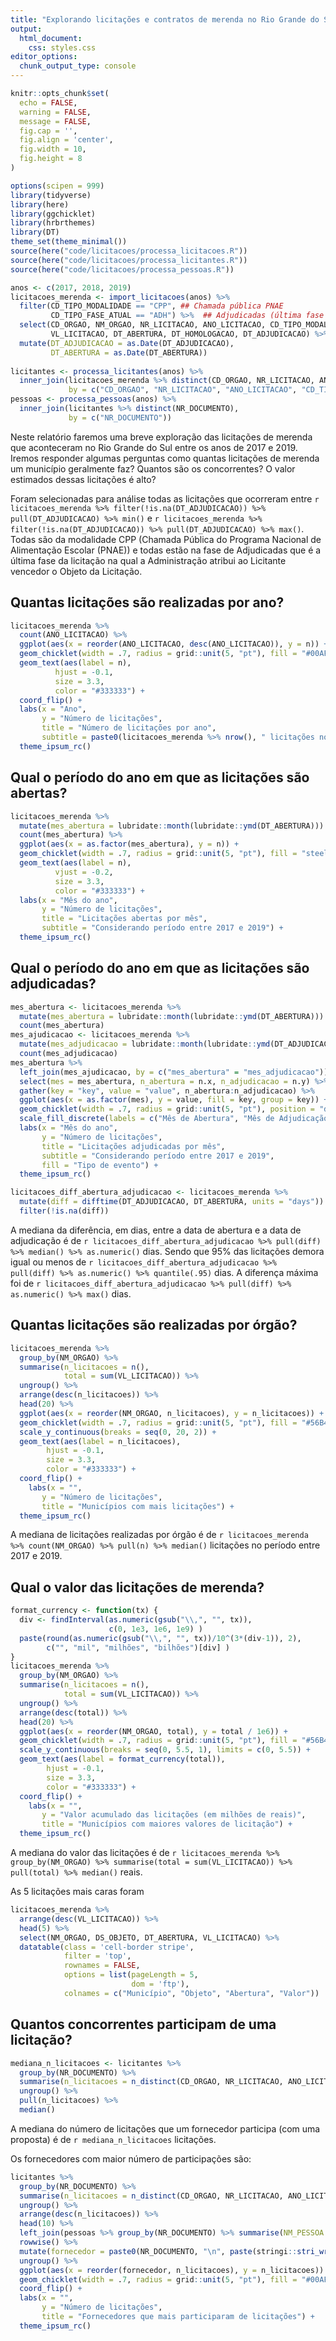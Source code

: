 ```yaml
---
title: "Explorando licitações e contratos de merenda no Rio Grande do Sul"
output: 
  html_document:
    css: styles.css
editor_options: 
  chunk_output_type: console
---
```


```r
knitr::opts_chunk$set(
  echo = FALSE,
  warning = FALSE,
  message = FALSE,
  fig.cap = '',
  fig.align = 'center',
  fig.width = 10,
  fig.height = 8
)
```

```r
options(scipen = 999)
library(tidyverse)
library(here)
library(ggchicklet)
library(hrbrthemes)
library(DT)
theme_set(theme_minimal())
source(here("code/licitacoes/processa_licitacoes.R"))
source(here("code/licitacoes/processa_licitantes.R"))
source(here("code/licitacoes/processa_pessoas.R"))
```

```r
anos <- c(2017, 2018, 2019)
licitacoes_merenda <- import_licitacoes(anos) %>% 
  filter(CD_TIPO_MODALIDADE == "CPP", ## Chamada pública PNAE
         CD_TIPO_FASE_ATUAL == "ADH") %>%  ## Adjudicadas (última fase da licitação)
  select(CD_ORGAO, NM_ORGAO, NR_LICITACAO, ANO_LICITACAO, CD_TIPO_MODALIDADE, DS_OBJETO, 
         VL_LICITACAO, DT_ABERTURA, DT_HOMOLOGACAO, DT_ADJUDICACAO) %>% 
  mutate(DT_ADJUDICACAO = as.Date(DT_ADJUDICACAO),
         DT_ABERTURA = as.Date(DT_ABERTURA))
  
licitantes <- processa_licitantes(anos) %>% 
  inner_join(licitacoes_merenda %>% distinct(CD_ORGAO, NR_LICITACAO, ANO_LICITACAO, CD_TIPO_MODALIDADE),
             by = c("CD_ORGAO", "NR_LICITACAO", "ANO_LICITACAO", "CD_TIPO_MODALIDADE"))
pessoas <- processa_pessoas(anos) %>% 
  inner_join(licitantes %>% distinct(NR_DOCUMENTO),
             by = c("NR_DOCUMENTO"))
```

Neste relatório faremos uma breve exploração das licitações de merenda que aconteceram no Rio Grande do Sul entre os anos de 2017 e 2019. Iremos responder algumas perguntas como quantas licitações de merenda um município geralmente faz? Quantos são os concorrentes? O valor estimados dessas licitações é alto?

Foram selecionadas para análise todas as licitações que ocorreram entre `r licitacoes_merenda %>% filter(!is.na(DT_ADJUDICACAO)) %>% pull(DT_ADJUDICACAO) %>% min()` e `r licitacoes_merenda %>% filter(!is.na(DT_ADJUDICACAO)) %>% pull(DT_ADJUDICACAO) %>% max()`. Todas são da modalidade CPP (Chamada Pública do Programa Nacional de Alimentação Escolar (PNAE)) e todas estão na fase de Adjudicadas que é a última fase da licitação na qual a Administração atribui ao Licitante vencedor o Objeto da Licitação. 

## Quantas licitações são realizadas por ano?

```r
licitacoes_merenda %>% 
  count(ANO_LICITACAO) %>% 
  ggplot(aes(x = reorder(ANO_LICITACAO, desc(ANO_LICITACAO)), y = n)) +
  geom_chicklet(width = .7, radius = grid::unit(5, "pt"), fill = "#00AFBB") +
  geom_text(aes(label = n),
          hjust = -0.1,
          size = 3.3,
          color = "#333333") +
  coord_flip() + 
  labs(x = "Ano",
       y = "Número de licitações",
       title = "Número de licitações por ano",
       subtitle = paste0(licitacoes_merenda %>% nrow(), " licitações no total")) +
  theme_ipsum_rc()
```

## Qual o período do ano em que as licitações são abertas?

```r
licitacoes_merenda %>% 
  mutate(mes_abertura = lubridate::month(lubridate::ymd(DT_ABERTURA))) %>%
  count(mes_abertura) %>% 
  ggplot(aes(x = as.factor(mes_abertura), y = n)) +
  geom_chicklet(width = .7, radius = grid::unit(5, "pt"), fill = "steelblue") +
  geom_text(aes(label = n),
          vjust = -0.2,
          size = 3.3,
          color = "#333333") +
  labs(x = "Mês do ano",
       y = "Número de licitações",
       title = "Licitações abertas por mês",
       subtitle = "Considerando período entre 2017 e 2019") +
  theme_ipsum_rc()
```

## Qual o período do ano em que as licitações são adjudicadas?

```r
mes_abertura <- licitacoes_merenda %>% 
  mutate(mes_abertura = lubridate::month(lubridate::ymd(DT_ABERTURA))) %>%
  count(mes_abertura)
mes_ajudicacao <- licitacoes_merenda %>% 
  mutate(mes_adjudicacao = lubridate::month(lubridate::ymd(DT_ADJUDICACAO))) %>%
  count(mes_adjudicacao)
mes_abertura %>% 
  left_join(mes_ajudicacao, by = c("mes_abertura" = "mes_adjudicacao")) %>% 
  select(mes = mes_abertura, n_abertura = n.x, n_adjudicacao = n.y) %>% 
  gather(key = "key", value = "value", n_abertura:n_adjudicacao) %>% 
  ggplot(aes(x = as.factor(mes), y = value, fill = key, group = key)) +
  geom_chicklet(width = .7, radius = grid::unit(5, "pt"), position = "dodge") +
  scale_fill_discrete(labels = c("Mês de Abertura", "Mês de Adjudicação")) +
  labs(x = "Mês do ano",
       y = "Número de licitações",
       title = "Licitações adjudicadas por mês",
       subtitle = "Considerando período entre 2017 e 2019",
       fill = "Tipo de evento") +
  theme_ipsum_rc()
```

```r
licitacoes_diff_abertura_adjudicacao <- licitacoes_merenda %>% 
  mutate(diff = difftime(DT_ADJUDICACAO, DT_ABERTURA, units = "days")) %>% 
  filter(!is.na(diff))
```

A mediana da diferência, em dias, entre a data de abertura e a data de adjudicação é de `r licitacoes_diff_abertura_adjudicacao %>% pull(diff) %>% median() %>% as.numeric()` dias. Sendo que 95% das licitações demora igual ou menos de `r licitacoes_diff_abertura_adjudicacao %>% pull(diff) %>% as.numeric() %>% quantile(.95)` dias. A diferença máxima foi de `r licitacoes_diff_abertura_adjudicacao %>% pull(diff) %>% as.numeric() %>% max()` dias.

## Quantas licitações são realizadas por órgão?

```r
licitacoes_merenda %>% 
  group_by(NM_ORGAO) %>% 
  summarise(n_licitacoes = n(),
            total = sum(VL_LICITACAO)) %>% 
  ungroup() %>% 
  arrange(desc(n_licitacoes)) %>% 
  head(20) %>% 
  ggplot(aes(x = reorder(NM_ORGAO, n_licitacoes), y = n_licitacoes)) +
  geom_chicklet(width = .7, radius = grid::unit(5, "pt"), fill = "#56B4E9") +
  scale_y_continuous(breaks = seq(0, 20, 2)) +
  geom_text(aes(label = n_licitacoes),
        hjust = -0.1,
        size = 3.3,
        color = "#333333") +
  coord_flip() +
    labs(x = "",
       y = "Número de licitações",
       title = "Municípios com mais licitações") +
  theme_ipsum_rc()
```

A mediana de licitações realizadas por órgão é de `r licitacoes_merenda %>% count(NM_ORGAO) %>% pull(n) %>% median()` licitações no período entre 2017 e 2019.

## Qual o valor das licitações de merenda?

```r
format_currency <- function(tx) { 
  div <- findInterval(as.numeric(gsub("\\,", "", tx)), 
                      c(0, 1e3, 1e6, 1e9) )
  paste(round(as.numeric(gsub("\\,", "", tx))/10^(3*(div-1)), 2), 
        c("", "mil", "milhões", "bilhões")[div] )
}
licitacoes_merenda %>% 
  group_by(NM_ORGAO) %>% 
  summarise(n_licitacoes = n(),
            total = sum(VL_LICITACAO)) %>% 
  ungroup() %>% 
  arrange(desc(total)) %>% 
  head(20) %>% 
  ggplot(aes(x = reorder(NM_ORGAO, total), y = total / 1e6)) +
  geom_chicklet(width = .7, radius = grid::unit(5, "pt"), fill = "#56B4E9") +
  scale_y_continuous(breaks = seq(0, 5.5, 1), limits = c(0, 5.5)) +
  geom_text(aes(label = format_currency(total)),
        hjust = -0.1,
        size = 3.3,
        color = "#333333") +
  coord_flip() +
    labs(x = "",
       y = "Valor acumulado das licitações (em milhões de reais)",
       title = "Municípios com maiores valores de licitação") +
  theme_ipsum_rc()
```

A mediana do valor das licitações é de `r licitacoes_merenda %>% group_by(NM_ORGAO) %>% summarise(total = sum(VL_LICITACAO)) %>% pull(total) %>% median()` reais.

As 5 licitações mais caras foram

```r
licitacoes_merenda %>% 
  arrange(desc(VL_LICITACAO)) %>% 
  head(5) %>% 
  select(NM_ORGAO, DS_OBJETO, DT_ABERTURA, VL_LICITACAO) %>% 
  datatable(class = 'cell-border stripe',
            filter = 'top',
            rownames = FALSE, 
            options = list(pageLength = 5,
                           dom = 'ftp'),
            colnames = c("Município", "Objeto", "Abertura", "Valor"))
```

## Quantos concorrentes participam de uma licitação?

```r
mediana_n_licitacoes <- licitantes %>%
  group_by(NR_DOCUMENTO) %>% 
  summarise(n_licitacoes = n_distinct(CD_ORGAO, NR_LICITACAO, ANO_LICITACAO, CD_TIPO_MODALIDADE)) %>% 
  ungroup() %>% 
  pull(n_licitacoes) %>% 
  median()
```

A mediana do número de licitações que um fornecedor participa (com uma proposta) é de `r mediana_n_licitacoes` licitações.

Os fornecedores com maior número de participações são:

```r
licitantes %>% 
  group_by(NR_DOCUMENTO) %>% 
  summarise(n_licitacoes = n_distinct(CD_ORGAO, NR_LICITACAO, ANO_LICITACAO, CD_TIPO_MODALIDADE)) %>% 
  ungroup() %>% 
  arrange(desc(n_licitacoes)) %>% 
  head(10) %>% 
  left_join(pessoas %>% group_by(NR_DOCUMENTO) %>% summarise(NM_PESSOA = first(NM_PESSOA)), by = "NR_DOCUMENTO") %>% 
  rowwise() %>% 
  mutate(fornecedor = paste0(NR_DOCUMENTO, "\n", paste(stringi::stri_wrap(NM_PESSOA, 40), collapse = "\n"))) %>% 
  ungroup() %>% 
  ggplot(aes(x = reorder(fornecedor, n_licitacoes), y = n_licitacoes)) +
  geom_chicklet(width = .7, radius = grid::unit(5, "pt"), fill = "#00AFBB") +
  coord_flip() +
  labs(x = "",
       y = "Número de licitações",
       title = "Fornecedores que mais participaram de licitações") +
  theme_ipsum_rc()
```